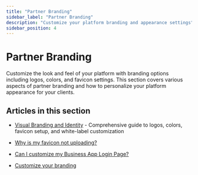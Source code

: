 ```yaml
---
title: "Partner Branding"
sidebar_label: "Partner Branding"
description: "Customize your platform branding and appearance settings"
sidebar_position: 4
---
```


# Partner Branding

Customize the look and feel of your platform with branding options including logos, colors, and favicon settings. This section covers various aspects of partner branding and how to personalize your platform appearance for your clients.

## Articles in this section

- [Visual Branding and Identity](./visual-branding-and-identity.md) - Comprehensive guide to logos, colors, favicon setup, and white-label customization

- [Why is my favicon not uploading?](./why-is-my-favicon-not-uploading.mdx)
- [Can I customize my Business App Login Page?](./can-i-customize-my-business-app-login-page.mdx)
- [Customize your branding](./customize-your-branding.mdx)